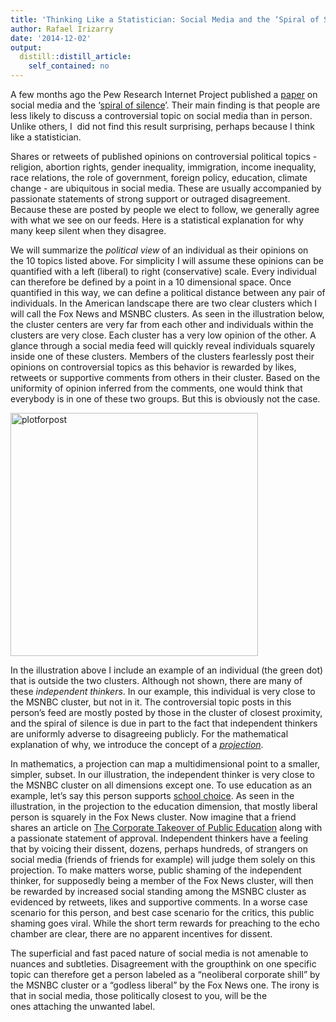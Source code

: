 ```yaml
---
title: 'Thinking Like a Statistician: Social Media and the ‘Spiral of Silence’'
author: Rafael Irizarry
date: '2014-12-02'
output:
  distill::distill_article:
    self_contained: no
---
```


A few months ago the Pew Research Internet Project published a [paper](http://www.pewinternet.org/2014/08/26/social-media-and-the-spiral-of-silence/) on social media and the ‘[spiral of silence](http://en.wikipedia.org/wiki/Spiral_of_silence)’. Their main finding is that people are less likely to discuss a controversial topic on social media than in person. Unlike others, I  did not find this result surprising, perhaps because I think like a statistician.

Shares or retweets of published opinions on controversial political topics - religion, abortion rights, gender inequality, immigration, income inequality, race relations, the role of government, foreign policy, education, climate change - are ubiquitous in social media. These are usually accompanied by passionate statements of strong support or outraged disagreement. Because these are posted by people we elect to follow, we generally agree with what we see on our feeds. Here is a statistical explanation for why many keep silent when they disagree.

We will summarize the _political view_ of an individual as their opinions on the 10 topics listed above. For simplicity I will assume these opinions can be quantified with a left (liberal) to right (conservative) scale. Every individual can therefore be defined by a point in a 10 dimensional space. Once quantified in this way, we can define a political distance between any pair of individuals. In the American landscape there are two clear clusters which I will call the Fox News and MSNBC clusters. As seen in the illustration below, the cluster centers are very far from each other and individuals within the clusters are very close. Each cluster has a very low opinion of the other. A glance through a social media feed will quickly reveal individuals squarely inside one of these clusters. Members of the clusters fearlessly post their opinions on controversial topics as this behavior is rewarded by likes, retweets or supportive comments from others in their cluster. Based on the uniformity of opinion inferred from the comments, one would think that everybody is in one of these two groups. But this is obviously not the case.

[<img class="aligncenter wp-image-3602 size-large" src="http://simplystatistics.org/wp-content/uploads/2014/12/plotforpost-1024x1007.png" alt="plotforpost" width="396" height="389" srcset="http://simplystatistics.org/wp-content/uploads/2014/12/plotforpost-300x295.png 300w, http://simplystatistics.org/wp-content/uploads/2014/12/plotforpost-1024x1007.png 1024w" sizes="(max-width: 396px) 100vw, 396px" />](http://simplystatistics.org/wp-content/uploads/2014/12/plotforpost.png)

In the illustration above I include an example of an individual (the green dot) that is outside the two clusters. Although not shown, there are many of these _independent thinkers_. In our example, this individual is very close to the MSNBC cluster, but not in it. The controversial topic posts in this person's feed are mostly posted by those in the cluster of closest proximity, and the spiral of silence is due in part to the fact that independent thinkers are uniformly adverse to disagreeing publicly. For the mathematical explanation of why, we introduce the concept of a [_projection_](http://en.wikipedia.org/wiki/Projection_%28mathematics%29).

In mathematics, a projection can map a multidimensional point to a smaller, simpler, subset. In our illustration, the independent thinker is very close to the MSNBC cluster on all dimensions except one. To use education as an example, let's say this person supports [school choice](http://www.foxnews.com/opinion/2014/10/10/florida-senator-why-am-fighting-for-school-choice-lifeline-for-poor-kids/). As seen in the illustration, in the projection to the education dimension, that mostly liberal person is squarely in the Fox News cluster. Now imagine that a friend shares an article on [The Corporate Takeover of Public Education](http://www.huffingtonpost.com/diann-woodard/the-corporate-takeover_b_3397091.html) along with a passionate statement of approval. Independent thinkers have a feeling that by voicing their dissent, dozens, perhaps hundreds, of strangers on social media (friends of friends for example) will judge them solely on this projection. To make matters worse, public shaming of the independent thinker, for supposedly being a member of the Fox News cluster, will then be rewarded by increased social standing among the MSNBC cluster as evidenced by retweets, likes and supportive comments. In a worse case scenario for this person, and best case scenario for the critics, this public shaming goes viral. While the short term rewards for preaching to the echo chamber are clear, there are no apparent incentives for dissent.

The superficial and fast paced nature of social media is not amenable to nuances and subtleties. Disagreement with the groupthink on one specific topic can therefore get a person labeled as a "neoliberal corporate shill" by the MSNBC cluster or a "godless liberal" by the Fox News one. The irony is that in social media, those politically closest to you, will be the ones attaching the unwanted label.
